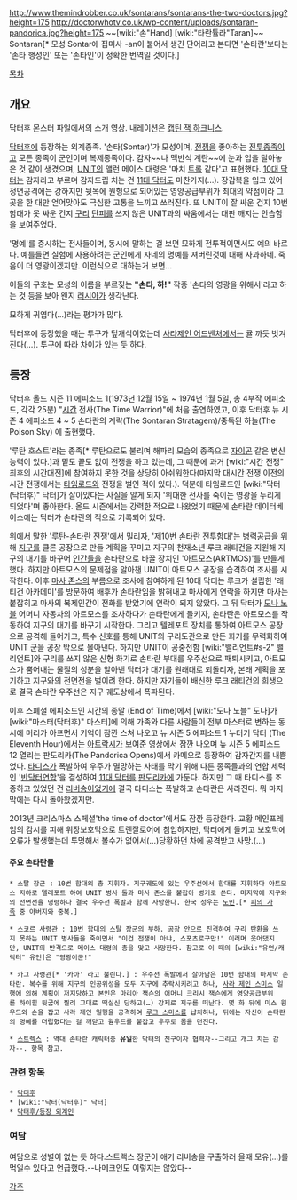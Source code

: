 http://www.themindrobber.co.uk/sontarans/sontarans-the-two-doctors.jpg?height=175 http://doctorwhotv.co.uk/wp-content/uploads/sontaran-pandorica.jpg?height=175
~~[wiki:"손"Hand] [wiki:"타란튤라"Taran]~~ Sontaran[* 모성 Sontar에 접미사 -an이 붙어서 생긴 단어라고 본다면 '손타란'보다는 '손타 행성인' 또는 '손타인'이 정확한 번역일 것이다.]

[[목차]]
== 개요 ==
{{{#!html
<iframe width="560" height="315" src="//www.youtube.com/embed/5KWCVebyWVU" frameborder="0" allowfullscreen></iframe>
}}}
닥터후 몬스터 파일에서의 소개 영상. 내레이션은 [[캡틴 잭 하크니스]].

[[닥터후]]에 등장하는 외계종족. '손타(Sontar)'가 모성이며, [[전쟁]]을 좋아하는 [[전투종족]]이고 모든 종족이 군인이며 복제종족이다. 감자~~나 맥반석 계란~~에 눈과 입을 달아놓은 것 같이 생겼으며, [[UNIT]]의 앨런 메이스 대령은 '마치 [[트롤]] 같다'고 표현했다. [[10대 닥터]]는 감자라고 부르며 감자드립 치는 건 [[11대 닥터]]도 마찬가지(…).
장갑복을 입고 있어 정면공격에는 강하지만 뒷목에 원형으로 되어있는 영양공급부위가 최대의 약점이라 그 곳을 한 대만 얻어맞아도 극심한 고통을 느끼고 쓰러진다. 또 UNIT이 잘 싸운 건지 10번 함대가 못 싸운 건지 [[구리]] [[탄피]]를 쓰지 않은 UNIT과의 싸움에서는 대판 깨지는 안습함을 보여주었다.

'명예'를 중시하는 전사들이며, 동시에 말하는 걸 보면 묘하게 전투적이면서도 예의 바르다. 예를들면 실험에 사용하려는 군인에게 자네의 명예를 져버린것에 대해 사과하네. 죽음이 더 영광이겠지만. 이런식으로 대하는거 보면...

이들의 구호는 모성의 이름을 부르짖는 '''"손타, 하!"''' 작중 '손타의 영광을 위해서'라고 하는 것 등을 보아 왠지 [[러시아]]가 생각난다.

묘하게 귀엽다(…)라는 평가가 많다.

닥터후에 등장했을 때는 투구가 덮개식이였는데 [[사라제인 어드벤처]]에서는 귤 까듯 벗겨진다(…). 투구에 따라 차이가 있는 듯 하다.

== 등장 ==
닥터후 올드 시즌 11 에피소드 1(1973년 12월 15일 ~ 1974년 1월 5일, 총 4부작 에피소드, 각각 25분) "[[시간]] 전사(The Time Warrior)"에 처음 출연하였고, 이후 닥터후 뉴 시즌 4 에피소드 4 ~ 5 손타란의 계략(The Sontaran Stratagem)/중독된 하늘(The Poison Sky) 에 출현했다.

'루탄 호스트'라는 종족[* 루탄으로도 불리며 해파리 모습의 종족으로 [[자이곤]] 같은 변신능력이 있다.]과 밑도 끝도 없이 전쟁을 하고 있는데, 그 때문에 과거 [wiki:"시간 전쟁" 최후의 시간대전]에 참여하지 못한 것을 상당히 아쉬워한다(마지막 대시간 전쟁 이전의 시간 전쟁에서는 [[타임로드]]와 전쟁을 벌인 적이 있다.).
덕분에 타임로드인 [wiki:"닥터(닥터후)" 닥터]가 살아있다는 사실을 알게 되자 '위대한 전사를 죽이는 영광을 누리게 되었다'며 좋아한다. 올드 시즌에서는 강력한 적으로 나왔었기 때문에 손타란 데이터베이스에는 닥터가 손타란의 적으로 기록되어 있다.

위에서 말한 '루탄-손타란 전쟁'에서 밀리자, '제10번 손타란 전투함대'는 병력공급을 위해 [[지구]]를 클론 공장으로 만들 계획을 꾸미고 지구의 천재소년 루크 래티건을 지원해 지구의 대기를 바꾸어 [[인간]]들을 손타란으로 바꿀 장치인 '아트모스(ARTMOS)'를 만들게 했다. 하지만 아트모스의 문제점을 알아챈 UNIT이 아트모스 공장을 습격하여 조사를 시작한다. 이후 [[마사 존스]]의 부름으로 조사에 참여하게 된 10대 닥터는 루크가 설립한 '래티건 아카데미'를 방문하여 배후가 손타란임을 밝혀내고 마사에게 연락을 하지만 마사는 붙잡히고 마사의 복제인간이 전화를 받았기에 연락이 되지 않았다. 그 뒤 닥터가 [[도나 노블]] 어머니 자동차의 아트모스를 조사하다가 손타란에게 들키자, 손타란은 아트모스를 작동하여 지구의 대기를 바꾸기 시작한다. 그리고 텔레포트 장치를 통하여 아트모스 공장으로 공격해 들어가고, 특수 신호를 통해 UNIT의 구리도관으로 만든 화기를 무력화하여 UNIT 군을 공장 밖으로 몰아낸다. 하지만 UNIT이 공중전함 [wiki:"밸리언트#s-2" 밸리언트]와 구리를 쓰지 않은 신형 화기로 손타란 부대를 우주선으로 패퇴시키고, 아트모스가 뿜어내는 물질의 성분을 알아낸 닥터가 대기를 원래대로 되돌리자, 본래 계획을 포기하고 지구와의 전면전을 벌이려 한다. 하지만 자기들이 배신한 루크 래티건의 희생으로 결국 손타란 우주선은 지구 궤도상에서 폭파된다.

이후 스폐셜 에피소드인 시간의 종말 (End of Time)에서 [wiki:"도나 노블" 도나]가 [wiki:"마스터(닥터후)" 마스터]에 의해 가족와 다른 사람들이 전부 마스터로 변하는 동시에 머리가 아프면서 기억이 잠깐 스쳐 나오고 뉴 시즌 5 에피소드 1 누더기 닥터 (The Eleventh Hour)에서는 [[아트락시]]가 보여준 영상에서 잠깐 나오며 뉴 시즌 5 에피소드 12 열리는 판도리카(The Pandorica Opens)에서 카메오로 등장하여 감자간지를 내뿜었다. [[타디스]]가 폭발하여 우주가 멸망하는 사태를 막기 위해 다른 종족들과의 연합 세력인 '[[반닥터연합]]'을 결성하여 [[11대 닥터]]를 [[판도리카]]에 가둔다. 하지만 그 때 타디스를 조종하고 있었던 건 [[리버송]]이었기에 결국 타디스는 폭발하고 손타란은 사라진다. 뭐 마지막에는 다시 돌아왔겠지만.

2013년 크리스마스 스페셜'the time of doctor'에서도 잠깐 등장한다. 교황 메인프레임의 감시를 피해 위장보호막으로 트렌잘로어에 침입하지만, 닥터에게 들키고 보호막에 오류가 발생했는데 투명해서 볼수가 없어서(...)당황하던 차에 공격받고 사망.(...)

==== 주요 손타란들 ====

 * 스탈 장군 : 10번 함대의 총 지휘자. 지구궤도에 있는 우주선에서 함대를 지휘하다 아트모스 지하로 텔레포트 하여 UNIT 병사 둘과 마사 존스를 붙잡아 병기로 쓴다. 마지막에 지구와의 전면전을 명령하나 결국 우주선 폭발과 함께 사망한다. 한국 성우는 [[노민]].[* [[피의 가족]] 중 아버지와 중복.]

 * 스코르 사령관 : 10번 함대의 스탈 장군의 부하. 공장 안으로 진격하여 구리 탄환을 쓰지 못하는 UNIT 병사들을 죽이면서 "이건 전쟁이 아냐, 스포츠로구만!" 이러며 웃어댔지만, UNIT의 반격으로 메이스 대령의 총을 맞고 사망한다. 참고로 이 때의 [wiki:"유언/캐릭터" 유언]은 "영광이군!"

 * 카그 사령관[* '카아' 라고 불린다.] : 우주선 폭발에서 살아남은 10번 함대의 마지막 손타란. 복수를 위해 지구의 인공위성을 모두 지구에 추락시키려고 하나, [[사라 제인 스미스]] 일행에 의해 계획이 저지당하고 본인은 마리아 잭슨의 어머니 크리시 잭슨에게 영양공급부위를 하이힐 뒷굽에 찔려 그대로 떡실신 당하고(…) 강제로 지구를 떠난다. 몇 화 뒤에 미스 웜우드와 손을 잡고 사라 제인 일행을 공격하여 [[루크 스미스]]를 납치하나, 뒤에는 자신이 손타란의 명예를 더럽혔다는 걸 깨닫고 웜우드를 붙잡고 우주로 몸을 던진다.

 * [[스트렉스]] : 역대 손타란 캐릭터중 '''유일'''한 닥터의 친구이자 협력자--그리고 개그 치는 감자--. 항목 참고.

=== 관련 항목 ===
 * [[닥터후]]
 * [wiki:"닥터(닥터후)" 닥터]
 * [[닥터후/등장 외계인]]

=== 여담 ===

여담으로 성별이 없는 듯 하다.스트랙스 장군이 애기 리버송을 구출하러 올때 모유(...)를 먹일수 있다고 언급했다.--나메크인도 이렇지는 않았다--

[[각주]]
